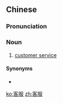 ==Chinese==
{{zh-forms}}

===Pronunciation===
{{zh-pron
|m=kèfú
|cat=n
}}

===Noun===
{{zh-noun}}

# [[customer service]]

====Synonyms====
* {{zh-l|顧客服務}}

[[ko:客服]]
[[zh:客服]]